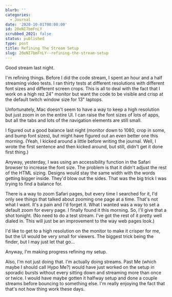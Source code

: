 ```yaml
---
blurb: ''
categories:
  - Journal
date: '2020-10-01T00:00:00'
id: 20eNI7bmFnLY
scrubbed_2021: false
status: published
type: post
title: Refining The Stream Setup
slug: 20eNI7bmFnLY--refining-the-stream-setup
---
```


Good stream last night. 

I'm refining things. Before I did the code stream, I spent an hour and a half streaming video tests. I ran thirty tests at different resolutions with different font sizes and different screen crops. This is all to deal with the fact that I work on a high rez 24" monitor but want the code to be visible and crisp at the default twitch window size for 13" laptops. 

Unfortunately, Mac doesn't seem to have a way to keep a high resolution but just zoom in on the entire UI. I can raise the font sizes of lots of apps, but all the tabs and lots of the navigation elements are still small. 

I figured out a good balance last night (monitor down to 1080, crop in some, and bump font sizes), but might have figured out an even better one this morning. (Yeah, I kicked around a little before writing the journal. Well, I wrote the first sentence and then kicked around, but still, didn't get it done first thing.)

Anyway, yesterday, I was using an accessibility function in the Safari browser to increase the font size. The problem is that it didn't adjust the rest of the HTML sizing. Designs would stay the same width with the words getting bigger inside. They'd blow out the sides. That was the big trick I was trying to find a balance for. 

There is a way to zoom Safari pages, but every time I searched for it, I'd only see things that talked about zooming one page at a time. That's not what I want. It's a pain and I'd forget it. What I wanted was a way to set a default zoom for every page. I finally found it this morning. So, I'll give that a shot tonight. (No need to do a test stream. I've got the rest of it pretty well dialed in. This will just be an improvement to the way web pages look.)

I'd like to get to a high resolution on the monitor to make it crisper for me, but the UI would be very small for viewers. The biggest trick being the finder, but I may just let that go...

Anyway, I'm making progress refining my setup. 

Also, I'm not just doing that. I'm actually doing streams. Past Me (which maybe I should call Hypo Me?) would have just worked on the setup in sporadic bursts without every sitting down and streaming more than once or twice. I would have maybe gotten it halfway setup and done a couple streams before bouncing to something  else. I'm really enjoying the fact that that's not how thing work these days.
